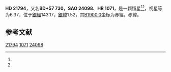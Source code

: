 {{Starbox begin
| name = HD 21794
}}
{{Starbox observe
| epoch = [[J2000.0|J2000.0]]
| constell = {{星座名待查}}<ref name=SIMBAD>{{cite web
 | url=http://simbad.u-strasbg.fr/simbad/sim-id?Ident=HR+1071
 | title =Pulsating variable Star
 | publisher=Centre de Données astronomiques de Strasbourg
 | work=SIMBAD
 | accessdate=2012-07-13}}</ref><ref name=DATA>{{cite web
 | url=http://vizier.u-strasbg.fr/viz-bin/VizieR-5?-out.add=.&-source=5050&-corr=PK=HR&-out.max=9999&HR=1071
 | title=VizieR Detailed Page
 | accessdate=2012-07-13
 | archive-date=2016-03-04
 | archive-url=https://web.archive.org/web/20160304233901/http://vizier.u-strasbg.fr/viz-bin/VizieR-5?-out.add=.&-source=5050&-corr=PK=HR&-out.max=9999&HR=1071
 | dead-url=no
 }}</ref>
| 星官 = 
| ra = {{RA|3|33|41.2}}<ref name=SIMBAD /><ref name=DATA />
| dec = {{DEC|+57|52|8}}<ref name=SIMBAD /><ref name=DATA />
| appmag_v = 6.37<ref name=SIMBAD /><ref name=DATA />
}}
{{Starbox character
| class = F7V<ref name=SIMBAD /><ref name=DATA />
| b-v = 0.51<ref name=SIMBAD /><ref name=DATA />
| u-b = 0.03<ref name=SIMBAD /><ref name=DATA />
| r-i = <ref name=SIMBAD /><ref name=DATA />
| variable = 
}}
{{Starbox astrometry
| radial_v = 0.03
| prop_mo_ra = -72
| parallax = 
| p_error = 
}}
{{Starbox catalog
| names =BD+57 730，[[SAO星表|SAO]] 24098，[[HD星表|HD]] 21794，[[HR星表|HR]] 1071}}
{{Starbox reference |Simbad=HR+1071}}
{{Starbox end}}

'''HD 21794'''，又名'''BD+57 730'''，'''SAO 24098'''、'''HR 1071'''，是一颗恒星<ref name=SIMBAD /><ref name=DATA />，视星等为6.37，位于[[銀道座標系|銀經]]143.17，[[銀道座標系|銀緯]]1.52，其[[B1900.0|B1900.0]]坐标为赤經{{RA|3|25|46.3}}，赤緯{{DEC|+57|1.52|42}}。

== 参考文献 ==
{{reflist}}

{{star-stub}}

[[Category:HD和HDE天體|21794]]
[[Category:HR天體|1071]]
[[Category:SAO天體|24098]]